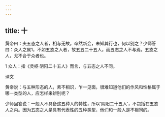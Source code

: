 ```yaml
---
---
---
```

title: 十
---




黄帝曰：夫五态之人者，相与无故，卒然新会，未知其行也，何以别之？少师答曰：众人之属1，不如五态之人者，故五五二十五人，而五态之人不与焉。五态之人，尤不合于众者也。

1 众人：指《灵枢·阴阳二十五人》而言，与五态之人不同。

译文

黄帝说：与五种形态的人，素不相识，乍一见面，很难知道他们的作风和性格属于哪一类型的人，应怎样来辨别呢？

少师回答说：一般人不具备这五种人的特性，所以‘阴阳二十五人’，不包括在五态人之内。因为五态之人是具有代表性的五种类型，他们和一般人是不相同的。
